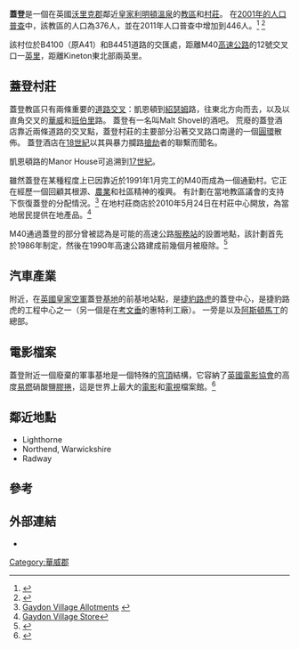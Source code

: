 {{Infobox UK place
|longitude=-1.46
|latitude=52.18
|population=446
|official_name=Gaydon
|static_image=[[File:Gaydon.jpg|240px]]
|static_image_caption=蓋登街景，攝影於2006年4月
|label_position=left
|country=英格蘭
|region=[[西米德蘭|西米德蘭]]
|shire_county=[[華威郡|華威郡]]
|shire_district=Stratford-on-Avon
|population_ref=({{link-en|2011年聯合王國普查|United Kingdom Census 2011}})
|os_grid_reference=SP370540
|post_town=WARWICK
|postcode_area=CV
|postcode_district=CV35
|dial_code=01926
|constituency_westminster=[[埃文河畔斯特拉特福_(英國國會選區)|埃文河畔斯特拉特福]]
}}
'''蓋登'''是一個在英國[[沃里克郡|沃里克郡]]鄰近[[皇家利明頓溫泉|皇家利明頓溫泉]]的[[教區|教區]]和[[村莊|村莊]]。 在[[2001年英國人口普查|2001年的人口普查]]中，該教區的人口為376人，並在2011年人口普查中增加到446人。<ref name="2001 census">{{cite web|url=http://neighbourhood.statistics.gov.uk/dissemination/LeadTableView.do?a=7&b=800255&c=gaydon&d=16&e=15&g=494105&i=1001x1003x1004&m=0&r=1&s=1265803797921&enc=1&dsFamilyId=779|title=2001 Census: Key Statistics: Parish Headcounts: Area: Gaydon CP (Parish)|accessdate=2010-02-10|work=Neighbourhood Statistics|publisher=[[Office_for_National_Statistics|Office for National Statistics]]|archive-url=https://web.archive.org/web/20110604063432/http://neighbourhood.statistics.gov.uk/dissemination/LeadTableView.do?a=7&b=800255&c=gaydon&d=16&e=15&g=494105&i=1001x1003x1004&m=0&r=1&s=1265803797921&enc=1&dsFamilyId=779|archive-date=2011-06-04|dead-url=yes}}</ref> <ref>{{cite web|url=http://www.neighbourhood.statistics.gov.uk/dissemination/LeadKeyFigures.do?a=7&b=11123688&c=Gaydon&d=16&e=62&g=6472162&i=1001x1003x1032x1004&m=0&r=1&s=1451141941722&enc=1|title=Civil Parish population 2011|accessdate=26 December 2015|archive-url=https://web.archive.org/web/20160304125101/http://www.neighbourhood.statistics.gov.uk/dissemination/LeadKeyFigures.do?a=7&b=11123688&c=Gaydon&d=16&e=62&g=6472162&i=1001x1003x1032x1004&m=0&r=1&s=1451141941722&enc=1|archive-date=2016-03-04|dead-url=yes}}</ref>

該村位於B4100（原A41）和B4451道路的交匯處，距離M40[[高速公路|高速公路]]的12號交叉口一[[英里|英里]]，距離Kineton東北部兩英里。

== 蓋登村莊 ==
蓋登教區只有兩條重要的[[平面道路交叉|道路交叉]]：凱恩頓到[[紹瑟姆|紹瑟姆]]路，往東北方向而去，以及以直角交叉的[[華威|華威]]和[[班伯里|班伯里]]路。 蓋登有一名叫Malt Shovel的酒吧。 荒廢的蓋登酒店靠近兩條道路的交叉點，蓋登村莊的主要部分沿著交叉路口南邊的一個[[圓環|圓環]]散佈。 蓋登酒店在[[18世紀|18世紀]]以其與暴力攔路[[搶劫|搶劫]]者的聯繫而聞名。

凱恩頓路的Manor House可追溯到[[17世紀|17世紀]]。

雖然蓋登在某種程度上已因靠近於1991年1月完工的M40而成為一個通勤村。它正在經歷一個回顧其根源、[[農業|農業]]和社區精神的複興。 有計劃在當地教區議會的支持下恢復蓋登的分配情況。<ref>[http://www.gaydonallotments.co.uk/ Gaydon Village Allotments] {{webarchive|url=https://web.archive.org/web/20100225194952/http://www.gaydonallotments.co.uk/ |date=2010-02-25 }}</ref> 在地村莊商店於2010年5月24日在村莊中心開放，為當地居民提供在地產品。<ref>[http://www.gaydonvillagestore.co.uk/ Gaydon Village Store]</ref>

M40通過蓋登的部分曾被認為是可能的高速公路[[公路服務區|服務站]]的設置地點，該計劃首先於1986年制定，然後在1990年高速公路建成前幾個月被廢除。<ref>{{Cite news|url=http://motorwayservicesonline.co.uk/Unbuilt_Services|title=Unbuilt Services - motorway services|newspaper=Motorway Services Online|accessdate=2017-06-29|language=en}}</ref>

== 汽車產業 ==
附近，在[[英國皇家空軍|英國皇家空軍]]蓋登[[軍事基地|基地]]的前{{Link-en|V型轟炸機|V bomber}}基地站點，是[[捷豹路虎|捷豹路虎]]的蓋登中心，是捷豹路虎的工程中心之一（另一個是在[[考文垂|考文垂]]的惠特利工廠）。 一旁是{{Link-en|英國汽車博物館|British Motor Museum}}以及[[奧斯頓·馬丁|阿斯頓馬丁]]的總部。


== 電影檔案 ==
蓋登附近一個廢棄的軍事基地是一個特殊的[[穹頂|穹頂]]結構，它容納了[[英國電影協會|英國電影協會]]{{Link-en|國家檔案館|BFI National Archive}}的高度[[易燃|易燃]]硝酸鹽[[膠捲|膠捲]]，這是世界上最大的[[電影|電影]]和[[電視|電視]]檔案館。<ref>{{Cite news|url=http://www.telegraph.co.uk/culture/film/film-news/8749450/BFI-Archive-Safe-home-for-a-vast-collection.html|title=BFI Archive: Safe home for a vast collection|date=10 September 2011|newspaper=The Telegraph|accessdate=23 October 2013}}</ref>

== 鄰近地點 ==
* Lighthorne
* Northend, Warwickshire
* Radway

== 參考 ==
{{Reflist|30em}}

== 外部連結 ==
* {{Official website|http://www.gaydon.org.uk/}}
[[Category:華威郡|Category:華威郡]]